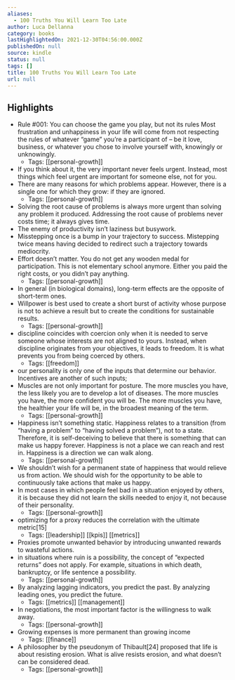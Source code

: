 ```yaml
---
aliases:
  - 100 Truths You Will Learn Too Late
author: Luca Dellanna
category: books
lastHighlightedOn: 2021-12-30T04:56:00.000Z
publishedOn: null
source: kindle
status: null
tags: []
title: 100 Truths You Will Learn Too Late
url: null
---
```

## Highlights

- Rule #001: You can choose the game you play, but not its rules Most frustration and unhappiness in your life will come from not respecting the rules of whatever “game” you’re a participant of – be it love, business, or whatever you chose to involve yourself with, knowingly or unknowingly.
    - Tags: [[personal-growth]]
- If you think about it, the very important never feels urgent. Instead, most things which feel urgent are important for someone else, not for you.
- There are many reasons for which problems appear. However, there is a single one for which they grow: if they are ignored.
    - Tags: [[personal-growth]]
- Solving the root cause of problems is always more urgent than solving any problem it produced. Addressing the root cause of problems never costs time; it always gives time.
- The enemy of productivity isn’t laziness but busywork.
- Misstepping once is a bump in your trajectory to success. Mistepping twice means having decided to redirect such a trajectory towards mediocrity.
- Effort doesn’t matter. You do not get any wooden medal for participation. This is not elementary school anymore. Either you paid the right costs, or you didn’t pay anything.
    - Tags: [[personal-growth]]
- In general (in biological domains), long-term effects are the opposite of short-term ones.
- Willpower is best used to create a short burst of activity whose purpose is not to achieve a result but to create the conditions for sustainable results.
    - Tags: [[personal-growth]]
- discipline coincides with coercion only when it is needed to serve someone whose interests are not aligned to yours. Instead, when discipline originates from your objectives, it leads to freedom. It is what prevents you from being coerced by others.
    - Tags: [[freedom]]
- our personality is only one of the inputs that determine our behavior. Incentives are another of such inputs;
- Muscles are not only important for posture. The more muscles you have, the less likely you are to develop a lot of diseases. The more muscles you have, the more confident you will be. The more muscles you have, the healthier your life will be, in the broadest meaning of the term.
    - Tags: [[personal-growth]]
- Happiness isn’t something static. Happiness relates to a transition (from “having a problem” to “having solved a problem”), not to a state. Therefore, it is self-deceiving to believe that there is something that can make us happy forever. Happiness is not a place we can reach and rest in. Happiness is a direction we can walk along.
    - Tags: [[personal-growth]]
- We shouldn’t wish for a permanent state of happiness that would relieve us from action. We should wish for the opportunity to be able to continuously take actions that make us happy.
- In most cases in which people feel bad in a situation enjoyed by others, it is because they did not learn the skills needed to enjoy it, not because of their personality.
    - Tags: [[personal-growth]]
- optimizing for a proxy reduces the correlation with the ultimate metric[15]
    - Tags: [[leadership]] [[kpis]] [[metrics]]
- Proxies promote unwanted behavior by introducing unwanted rewards to wasteful actions.
- in situations where ruin is a possibility, the concept of “expected returns” does not apply. For example, situations in which death, bankruptcy, or life sentence a possibility.
    - Tags: [[personal-growth]]
- By analyzing lagging indicators, you predict the past. By analyzing leading ones, you predict the future.
    - Tags: [[metrics]] [[management]]
- In negotiations, the most important factor is the willingness to walk away.
    - Tags: [[personal-growth]]
- Growing expenses is more permanent than growing income
    - Tags: [[finance]]
- A philosopher by the pseudonym of Thibault[24] proposed that life is about resisting erosion. What is alive resists erosion, and what doesn’t can be considered dead.
    - Tags: [[personal-growth]]
